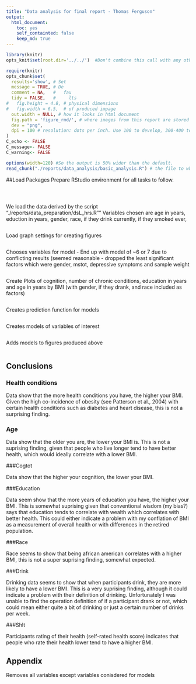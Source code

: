 ```yaml
---
title: "Data analysis for final report - Thomas Ferguson"
output:
  html_document:
    toc: yes
    self_containted: false
    keep_md: true
---  
```

<!-- for more options study http://rmarkdown.rstudio.com/html_document_format.html  -->
<!-- The report is produced from
REPOSITORY: the-name-of-the-repository
BRANCH: the-name-of-the-branch
PATH: ../Reports/
-->

<!--  Set the working directory to the repository's base directory; this assumes the report is nested inside of only one directory.-->
```r
library(knitr)
opts_knit$set(root.dir='../../')  #Don't combine this call with any other chunk -especially one that uses file paths.
```

<!-- Set the report-wide options, and point to the external script file. -->
```r
require(knitr)
opts_chunk$set(
  results='show', # Set
  message = TRUE, # De
  comment = NA,   #   fau
  tidy = FALSE,   #     lts
#   fig.height = 4.8, # physical dimensions
#   fig.width = 6.5,  # of produced impage
  out.width = NULL, # how it looks in html document
  fig.path = 'figure_rmd/', # where images from this report are stored
  dev = "png",
  dpi = 100 # resolution: dots per inch. Use 100 to develop, 300-400 to print. adjust
)
C_echo <- FALSE
C_message<- FALSE
C_warning<- FALSE

options(width=120) #So the output is 50% wider than the default.
read_chunk("./reports/data_analysis/basic_analysis.R") # the file to which knitr calls for the chunks
```

##Load Packages
Prepare RStudio environment for all tasks to follow. 
```r
```

```r
```

```r
```

We load the data derived by the script "./reports/data_preparation/dsL_hrs.R"" 
Variables chosen are age in years, eduction in years, gender, race, if they drink currently, if they smoked ever,
```r
```

Load graph settings for creating figures
```r
```

Chooses variables for model - End up with model of ~6 or 7 due to conflicting results (seemed reasonable - dropped the least significant factors which were gender, mstot, depressive symptoms and sample weight
```r
```
Create Plots of cognition, number of chronic conditions, education in years and age in years by BMI (with gender, if they drank, and race included as factors)
```r
```

Creates prediction function for models
```r
```

Creates models of variables of interest
```r
```

Adds models to figures produced above
```r
```

## Conclusions

### Health conditions

Data show that the more health conditions you have, the higher your BMI. Given the high co-incidence of obesity (see Patterson et al., 2004) with certain health conditions such as diabetes and heart disease, this is not a surprising finding.

### Age

Data show that the older you are, the lower your BMI is. This is not a suprising finding, given that people who live longer tend to have better health, which would ideally correlate with a lower BMI.

###Cogtot

Data show that the higher your cognition, the lower your BMI.

###Education

Data seem show that the more years of education you have, the higher your BMI. This is somewhat suprising given that conventional wisdom (my bias?) says that education tends to correlate with wealth which correlates with better health. This could either indicate a problem with my conflation of BMI as a measurement of overall health or with differences in the retired population.

###Race

Race seems to show that being african american correlates with a higher BMI, this is not a super suprising finding, somewhat expected.

###Drink

Drinking data seems to show that when participants drink, they are more likely to have a lower BMI. This is a very suprising finding, although it could indicate a problem with their definition of drinking. Unfortunately I was unable to find the operation definition of if a participant drank or not, which could mean either quite a bit of drinking or just a certain number of drinks per week. 


###Shlt

Participants rating of their health (self-rated health score) indicates that people who rate their health lower tend to have a higher BMI.


## Appendix

Removes all variables except variables conisdered for models
```r
```

